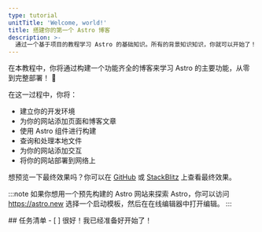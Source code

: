 ```yaml
---
type: tutorial
unitTitle: 'Welcome, world!'
title: 搭建你的第一个 Astro 博客
description: >-
  通过一个基于项目的教程学习 Astro 的基础知识。所有的背景知识知识，你就可以开始了！
---
```



<Lede> 在本教程中，你将通过构建一个功能齐全的博客来学习 Astro 的主要功能，从零到完整部署！ 🚀 </Lede>

在这一过程中，你将：
- 建立你的开发环境 
- 为你的网站添加页面和博客文章
- 使用 Astro 组件进行构建
- 查询和处理本地文件
- 为你的网站添加交互
- 将你的网站部署到网络上

想预览一下最终效果吗？你可以在 [GitHub](https://github.com/withastro/blog-tutorial-demo) 或 [StackBlitz](https://stackblitz.com/github/withastro/blog-tutorial-demo/tree/complete?file=src%2Fpages%2Findex.astro) 上查看最终效果。

:::note
如果你想用一个预先构建的 Astro 网站来探索 Astro，你可以访问 https://astro.new 选择一个启动模板，然后在在线编辑器中打开编辑。
::: 


<Box icon="check-list">
## 任务清单

<Checklist>
- [ ] 很好！我已经准备好开始了！
</Checklist>
</Box>
